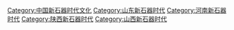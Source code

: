 [[Category:中国新石器时代文化|Category:中国新石器时代文化]]
[[Category:山东新石器时代|Category:山东新石器时代]]
[[Category:河南新石器时代|Category:河南新石器时代]]
[[Category:陕西新石器时代|Category:陕西新石器时代]]
[[Category:山西新石器时代|Category:山西新石器时代]]